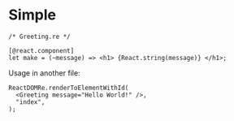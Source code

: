 # Simple

```reason
/* Greeting.re */

[@react.component]
let make = (~message) => <h1> {React.string(message)} </h1>;
```

Usage in another file:

```reason
ReactDOMRe.renderToElementWithId(
  <Greeting message="Hello World!" />,
  "index",
);
```
